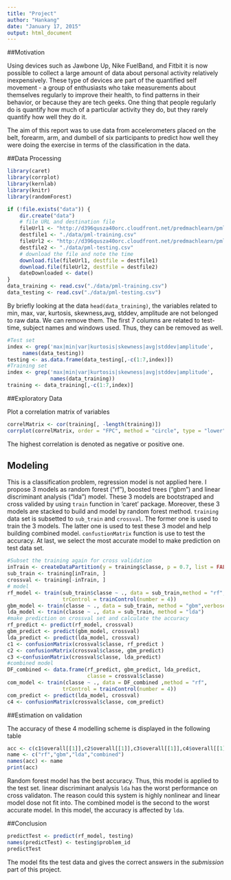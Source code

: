 ```yaml
---
title: "Project"
author: "Hankang"
date: "January 17, 2015"
output: html_document
---
```


##Motivation

Using devices such as Jawbone Up, Nike FuelBand, and Fitbit it is now possible to collect a large amount of data about personal activity relatively inexpensively. These type of devices are part of the quantified self movement - a group of enthusiasts who take measurements about themselves regularly to improve their health, to find patterns in their behavior, or because they are tech geeks. One thing that people regularly do is quantify how much of a particular activity they do, but they rarely quantify how well they do it.

The aim of this report was to use data from accelerometers placed on the belt, forearm, arm, and dumbell of six participants to predict how well they were doing the exercise in terms of the classification in the data.

##Data Processing

```r
library(caret)
library(corrplot)
library(kernlab)
library(knitr)
library(randomForest)

if (!file.exists("data")) {
    dir.create("data")
    # file URL and destination file
    fileUrl1 <- "http://d396qusza40orc.cloudfront.net/predmachlearn/pml-training.csv"
    destfile1 <- "./data/pml-training.csv"
    fileUrl2 <- "http://d396qusza40orc.cloudfront.net/predmachlearn/pml-testing.csv"
    destfile2 <- "./data/pml-testing.csv"
    # download the file and note the time
    download.file(fileUrl1, destfile = destfile1)
    download.file(fileUrl2, destfile = destfile2)
    dateDownloaded <- date()
}
data_training <- read.csv("./data/pml-training.csv")
data_testing <- read.csv("./data/pml-testing.csv")
```

By briefly looking at the data `head(data_training)`, the variables related to min, max, var, kurtosis, skewness,avg, stddev, amplitude are not belonged to raw data. We can remove them. The first 7 columns are related to test-time, subject names and windows used. Thus, they can be removed as well.

```r
#Test set
index <- grep('max|min|var|kurtosis|skewness|avg|stddev|amplitude',
     names(data_testing))
testing <- as.data.frame(data_testing[,-c(1:7,index)])
#Training set
index <- grep('max|min|var|kurtosis|skewness|avg|stddev|amplitude',
              names(data_training))
training <- data_training[,-c(1:7,index)]
```

##Exploratory Data

Plot a correlation matrix of variables

```r
correlMatrix <- cor(training[, -length(training)])
corrplot(correlMatrix, order = "FPC", method = "circle", type = "lower", tl.cex = 0.8,  tl.col = rgb(0, 0, 0))
```

The highest correlation is denoted as negative or positive one.

## Modeling

This is a classification problem, regression model is not applied here. I propose 3 models as random forest ("rf"), boosted trees ("gbm") and linear discriminant analysis ("lda") model. These 3 models are bootstraped and cross valided by using `train` function in 'caret' package. Moreover, these 3 models are stacked to build and model by random forest method. `training` data set is subsetted to `sub_train` and `crossval`. The former one is used to train the 3 models. The latter one is used to test these 3 model and help building combined model. `confustionMatrix` function is use to test the accuracy. At last, we select the most accurate model to make prediction on test data set.

```r
#Subset the training again for cross validation
inTrain <- createDataPartition(y = training$classe, p = 0.7, list = FALSE)
sub_train <- training[inTrain, ]
crossval <- training[-inTrain, ]
# model
rf_model <- train(sub_train$classe ~ ., data = sub_train,method = "rf",
                  trControl = trainControl(number = 4))
gbm_model <- train(classe ~ ., data = sub_train, method = "gbm",verbose = FALSE)
lda_model <- train(classe ~ ., data = sub_train, method = "lda")
#make prediction on crossval set and calculate the accuracy
rf_predict <- predict(rf_model, crossval)
gbm_predict <- predict(gbm_model, crossval)
lda_predict <- predict(lda_model, crossval)
c1 <- confusionMatrix(crossval$classe, rf_predict )
c2 <- confusionMatrix(crossval$classe, gbm_predict)
c3 <-confusionMatrix(crossval$classe, lda_predict)
#combined model
DF_combined <- data.frame(rf_predict, gbm_predict, lda_predict,
                          classe = crossval$classe)
com_model <- train(classe ~ ., data = DF_combined ,method = "rf",
                  trControl = trainControl(number = 4))
com_predict <- predict(lda_model, crossval)
c4 <- confusionMatrix(crossval$classe, com_predict)
```

##Estimation on validation

The accuracy of these 4 modelling scheme is displayed in the following table

```r
acc <- c(c1$overall[[1]],c2$overall[[1]],c3$overall[[1]],c4$overall[[1]])
name <- c("rf","gbm","lda","combined")
names(acc) <- name
print(acc)
```

Random forest model has the best accuracy. Thus, this model is applied to the test set. linear discriminant analysis `lda` has the worst performance on cross validaton. The reason could this system is highly nonlinear and linear model dose not fit into. The combined model is the second to the worst accurate model. In this model, the accuracy is affected by `lda`.

##Conclusion

```r
predictTest <- predict(rf_model, testing)
names(predictTest) <- testing$problem_id
predictTest
```

The model fits the test data and gives the correct answers in the _submission_ part of this project.

